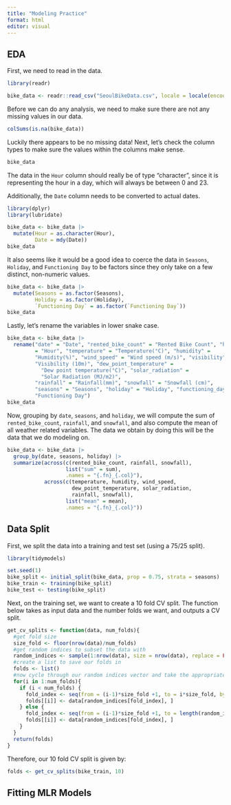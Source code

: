 ```yaml
---
title: "Modeling Practice"
format: html
editor: visual
---
```


## EDA

First, we need to read in the data. 

```r
library(readr)

bike_data <- readr::read_csv("SeoulBikeData.csv", locale = locale(encoding="latin1"))
```
Before we can do any analysis, we need to make sure there are not any missing values in our data. 

```r
colSums(is.na(bike_data))
```

Luckily there appears to be no missing data! Next, let's check the column types to make sure the values within the columns make sense. 

```r
bike_data
```

The data in the `Hour` column should really be of type "character", since it is representing the hour in a day, which will always be between 0 and 23. 

Additionally, the `Date` column needs to be converted to actual dates. 

```r
library(dplyr)
library(lubridate)

bike_data <- bike_data |>
  mutate(Hour = as.character(Hour),
         Date = mdy(Date))
bike_data
```

It also seems like it would be a good idea to coerce the data in `Seasons`, `Holiday`, and `Functioning Day` to be factors since they only take on a few distinct, non-numeric values. 

```r
bike_data <- bike_data |>
  mutate(Seasons = as.factor(Seasons),
         Holiday = as.factor(Holiday),
         `Functioning Day` = as.factor(`Functioning Day`))
bike_data
```

Lastly, let's rename the variables in lower snake case. 

```r
bike_data <- bike_data |>
  rename("date" = "Date", "rented_bike_count" = "Rented Bike Count", "hour"
         = "Hour", "temperature" = "Temperature(°C)", "humidity" = 
         "Humidity(%)", "wind_speed" = "Wind speed (m/s)", "visibility" =
         "Visibility (10m)", "dew_point_temperature" = 
           "Dew point temperature(°C)", "solar_radiation" = 
           "Solar Radiation (MJ/m2)",
         "rainfall" = "Rainfall(mm)", "snowfall" = "Snowfall (cm)", 
         "seasons" = "Seasons", "holiday" = "Holiday", "functioning_day" = 
         "Functioning Day")
bike_data
```

Now, grouping by `date`, `seasons`, and `holiday`, we will compute the sum of `rented_bike_count`, `rainfall`, and `snowfall`, and also compute the mean of all weather related variables. The data we obtain by doing this will be the data that we do modeling on. 

```r
bike_data <- bike_data |>
  group_by(date, seasons, holiday) |>
  summarize(across(c(rented_bike_count, rainfall, snowfall), 
                   list("sum" = sum), 
                   .names = "{.fn}_{.col}"),
            across(c(temperature, humidity, wind_speed,
                     dew_point_temperature, solar_radiation,
                     rainfall, snowfall),
                   list("mean" = mean),
                   .names = "{.fn}_{.col}"))
```

## Data Split

First, we split the data into a training and test set (using a 75/25 split). 

```r
library(tidymodels)

set.seed(1)
bike_split <- initial_split(bike_data, prop = 0.75, strata = seasons)
bike_train <- training(bike_split)
bike_test <- testing(bike_split)
```

Next, on the training set, we want to create a 10 fold CV split. The function below takes as input data and the number folds we want, and outputs a CV split. 

```r
get_cv_splits <- function(data, num_folds){
  #get fold size
  size_fold <- floor(nrow(data)/num_folds)
  #get random indices to subset the data with
  random_indices <- sample(1:nrow(data), size = nrow(data), replace = FALSE)
  #create a list to save our folds in
  folds <- list()
  #now cycle through our random indices vector and take the appropriate observations to each fold
  for(i in 1:num_folds){
    if (i < num_folds) {
      fold_index <- seq(from = (i-1)*size_fold +1, to = i*size_fold, by = 1)
      folds[[i]] <- data[random_indices[fold_index], ]
    } else {
      fold_index <- seq(from = (i-1)*size_fold +1, to = length(random_indices), by = 1)
      folds[[i]] <- data[random_indices[fold_index], ]
    }
  }
  return(folds)
}
```

Therefore, our 10 fold CV split is given by:

```r
folds <- get_cv_splits(bike_train, 10)
```


## Fitting MLR Models












